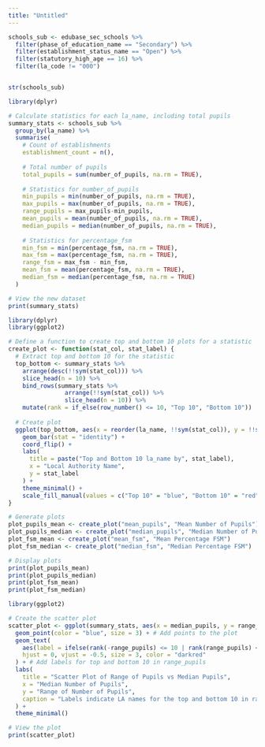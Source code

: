 ```yaml
---
title: "Untitled"
---
```


```r
schools_sub <- edubase_sec_schools %>% 
  filter(phase_of_education_name == "Secondary") %>% 
  filter(establishment_status_name == "Open") %>%
  filter(statutory_high_age == 16) %>% 
  filter(la_code != "000")


str(schools_sub)
```

```r

library(dplyr)

# Calculate statistics for each la_name, including total pupils
summary_stats <- schools_sub %>%
  group_by(la_name) %>%
  summarise(
    # Count of establishments
    establishment_count = n(),
    
    # Total number of pupils
    total_pupils = sum(number_of_pupils, na.rm = TRUE),
    
    # Statistics for number_of_pupils
    min_pupils = min(number_of_pupils, na.rm = TRUE),
    max_pupils = max(number_of_pupils, na.rm = TRUE),
    range_pupils = max_pupils-min_pupils,
    mean_pupils = mean(number_of_pupils, na.rm = TRUE),
    median_pupils = median(number_of_pupils, na.rm = TRUE),
    
    # Statistics for percentage_fsm
    min_fsm = min(percentage_fsm, na.rm = TRUE),
    max_fsm = max(percentage_fsm, na.rm = TRUE),
    range_fsm = max_fsm - min_fsm,
    mean_fsm = mean(percentage_fsm, na.rm = TRUE),
    median_fsm = median(percentage_fsm, na.rm = TRUE)
  )

# View the new dataset
print(summary_stats)


```

```r
library(dplyr)
library(ggplot2)

# Define a function to create top and bottom 10 plots for a statistic
create_plot <- function(stat_col, stat_label) {
  # Extract top and bottom 10 for the statistic
  top_bottom <- summary_stats %>%
    arrange(desc(!!sym(stat_col))) %>%
    slice_head(n = 10) %>%
    bind_rows(summary_stats %>%
                arrange(!!sym(stat_col)) %>%
                slice_head(n = 10)) %>%
    mutate(rank = if_else(row_number() <= 10, "Top 10", "Bottom 10"))
  
  # Create plot
  ggplot(top_bottom, aes(x = reorder(la_name, !!sym(stat_col)), y = !!sym(stat_col), fill = rank)) +
    geom_bar(stat = "identity") +
    coord_flip() +
    labs(
      title = paste("Top and Bottom 10 la_name by", stat_label),
      x = "Local Authority Name",
      y = stat_label
    ) +
    theme_minimal() +
    scale_fill_manual(values = c("Top 10" = "blue", "Bottom 10" = "red"))
}

# Generate plots
plot_pupils_mean <- create_plot("mean_pupils", "Mean Number of Pupils")
plot_pupils_median <- create_plot("median_pupils", "Median Number of Pupils")
plot_fsm_mean <- create_plot("mean_fsm", "Mean Percentage FSM")
plot_fsm_median <- create_plot("median_fsm", "Median Percentage FSM")

# Display plots
print(plot_pupils_mean)
print(plot_pupils_median)
print(plot_fsm_mean)
print(plot_fsm_median)

```

```r
library(ggplot2)

# Create the scatter plot
scatter_plot <- ggplot(summary_stats, aes(x = median_pupils, y = range_pupils)) +
  geom_point(color = "blue", size = 3) + # Add points to the plot
  geom_text(
    aes(label = ifelse(rank(-range_pupils) <= 10 | rank(range_pupils) <= 10, la_name, "")), 
    hjust = 0, vjust = -0.5, size = 3, color = "darkred"
  ) + # Add labels for top and bottom 10 in range_pupils
  labs(
    title = "Scatter Plot of Range of Pupils vs Median Pupils",
    x = "Median Number of Pupils",
    y = "Range of Number of Pupils",
    caption = "Labels indicate LA names for the top and bottom 10 in range of pupils."
  ) +
  theme_minimal()

# View the plot
print(scatter_plot)

```
